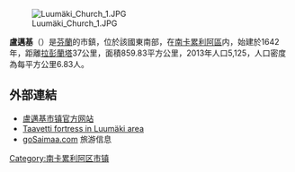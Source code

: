 [[File:Luumäki_Church_1.JPG|thumb]]

'''盧邁基'''（{{lang-fi|Luumäki}}）是[[芬蘭|芬蘭]]的市鎮，位於該國東南部，在[[南卡累利阿區|南卡累利阿區]]内，始建於1642年，距離[[拉彭蘭塔|拉彭蘭塔]]37公里，面積859.83平方公里，2013年人口5,125，人口密度為每平方公里6.83人。

==外部連結==
{{commonscat|Luumäki}}
* [http://www.luumaki.fi/ 盧邁基市镇官方网站] {{Wayback|url=http://www.luumaki.fi/ |date=20190204014507 }} {{fi}}
* [http://www.nortfort.ru/taavetti/index_e.html  Taavetti fortress in Luumäki area] {{Wayback|url=http://www.nortfort.ru/taavetti/index_e.html |date=20201112193544 }}
*[http://www.gosaimaa.com goSaimaa.com] {{Wayback|url=http://www.gosaimaa.com/ |date=20130725063127 }} 旅游信息

{{Finland-geo-stub}}
[[Category:南卡累利阿区市镇|Category:南卡累利阿区市镇]]